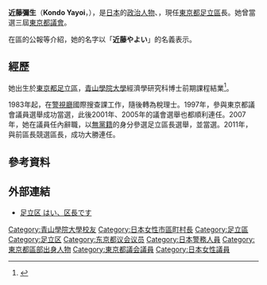 {{Infobox Officeholder
| name  = 近藤 弥生
| original_name =  
| native_name_lang = ja
| image = 
| imagesize = 
| country = {{JPN}}
| office = [[File:Flag_of_Adachi,_Tokyo.svg|25px]] 第17-20任[[東京都|東京都]][[足立区|足立区]]区長
| term_start = 2007年6月20日
| term_end = 
| predecessor = 鈴木恒年
| successor = 
| office2 = {{flagicon|Tokyo}}[[東京都議会|東京都議会]]議員
| term_start2 = 1997年7月
| term_end2 = 2007年3月
| predecessor2 = 
| successor2 =
|constituency2=[[足立区|足立区]]選區
| birth_date = {{birth date and age|1959|4|20}}
| birth_place = {{JPN}}[[東京都|東京都]][[足立区|足立区]]
| native_place = 
| parents = {{link-ja|近藤信好|近藤信好}}（父）
| relatives = 
| spouse = 
| party = [[無党籍|無党籍]]
| alma_mater   = [[青山学院大学|青山学院大学]]經濟学研究院
| website      =  [http://www.city.adachi.tokyo.jp/hisho/ku/kucho/index.html 官方網站]
}}
{{japanese|japanese=近藤 弥生|kana=こんどう やよい|romaji=Kondō Yayoi}}
'''近藤彌生'''（'''Kondo Yayoi'''，{{bd|1959年|4月20日|catIdx=Kondo, Yayoi}}），是[[日本|日本]]的[[政治人物|政治人物]]、{{link-ja|稅理士|税理士}}，現任[[東京都|東京都]][[足立區|足立區]]長。她曾當選三屆[[東京都議會|東京都議會]]。

在區的公報等介紹，她的名字以「'''近藤やよい'''」的名義表示。

== 經歷 ==
她出生於[[東京都|東京都]][[足立區|足立區]]，[[青山學院大學|青山學院大學]]經濟學研究科博士前期課程結業<ref>{{Cite web |url=http://www.city.adachi.tokyo.jp/hisho/ku/kucho/profile.html |title=足立区 区長プロフィール |access-date=2016-02-22 |archive-date=2021-02-19 |archive-url=https://web.archive.org/web/20210219142914/https://www.city.adachi.tokyo.jp/hisho/ku/kucho/profile.html |dead-url=no }}</ref>。

1983年起，在[[警視廳|警視廳]]國際搜查課工作，隨後轉為稅理士。1997年，參與東京都議會議員選舉成功當選，此後2001年、2005年的議會選舉也都順利連任。2007年，她在議員任內辭職，以[[無黨籍|無黨籍]]的身分參選足立區長選舉，並當選。2011年，與前區長{{link-ja|吉田萬三|吉田万三}}競選區長，成功大勝連任。

== 參考資料 ==
{{reflist}}

== 外部連結 ==
* [http://www.city.adachi.tokyo.jp/hisho/ku/kucho/index.html 足立区 はい、区長です] {{Wayback|url=http://www.city.adachi.tokyo.jp/hisho/ku/kucho/index.html |date=20210417064137 }} {{ja icon}}

{{先代次代|[[File:Emblem_of_Adachi,_Tokyo.svg|25px]] [[東京都|東京都]][[足立區|足立區長]]|2007年 - |[[鈴木恒年|鈴木恒年]]|（現任）}}

{{DEFAULTSORT:Kondo, Yayoi}}
[[Category:青山學院大學校友|Category:青山學院大學校友]]
[[Category:日本女性市區町村長|Category:日本女性市區町村長]]
[[Category:足立區|Category:足立區]]
[[Category:足立区|Category:足立区]]
[[Category:东京都议会议员|Category:东京都议会议员]]
[[Category:日本警務人員|Category:日本警務人員]]
[[Category:東京都區部出身人物|Category:東京都區部出身人物]]
[[Category:東京都議会議員|Category:東京都議会議員]]
[[Category:日本女性議員|Category:日本女性議員]]